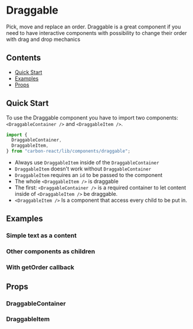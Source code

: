 

<Meta title="Draggable" of={DraggableStories} />

# Draggable

Pick, move and replace an order. Draggable is a great component if you need to have interactive components
with possibility to change their order with drag and drop mechanics

## Contents

- [Quick Start](#quick-start)
- [Examples](#examples)
- [Props](#props)

## Quick Start

To use the Draggable component you have to import two components: `<DraggableContainer />` and `<DraggableItem />`.

```javascript
import {
  DraggableContainer,
  DraggableItem,
} from "carbon-react/lib/components/draggable";
```

- Always use `DraggableItem` inside of the `DraggableContainer`
- `DraggableItem` doesn't work without `DraggableContainer`
- `DraggableItem` requires an `id` to be passed to the component
- The whole `<DraggableItem />` is draggable
- The first: `<DraggableContainer />` is a required container to let content inside of `<DraggableItem />` be draggable.
- `<DraggableItem />` Is a component that access every child to be put in.

## Examples

### Simple text as a content

<Canvas of={DraggableStories.DefaultStory} />

### Other components as children

<Canvas of={DraggableStories.ComponentsAsChildrenStory} />

### With getOrder callback

<Canvas of={DraggableStories.GetOrderCallbackStory} />

## Props

### DraggableContainer

<ArgTypes of={DraggableStories} />

### DraggableItem

<ArgTypes of={DraggableItemStories} />

